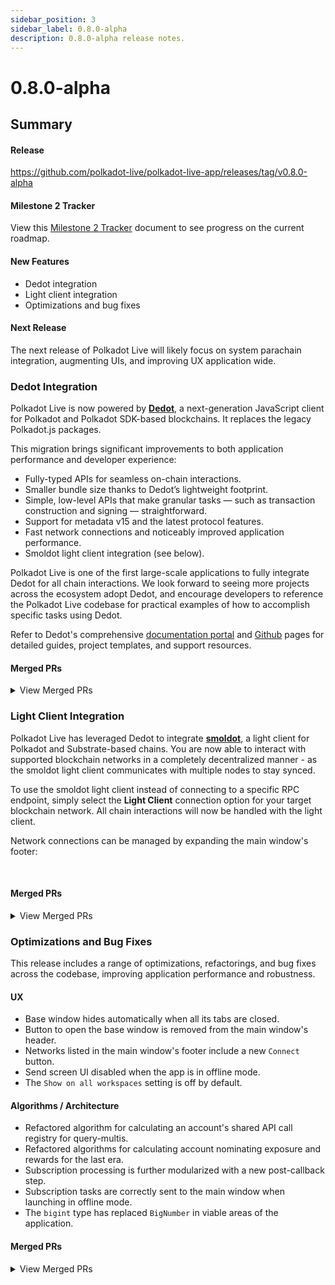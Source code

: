```yaml
---
sidebar_position: 3
sidebar_label: 0.8.0-alpha
description: 0.8.0-alpha release notes.
---
```



# 0.8.0-alpha

## Summary

#### Release

https://github.com/polkadot-live/polkadot-live-app/releases/tag/v0.8.0-alpha

#### Milestone 2 Tracker

View this [Milestone 2 Tracker](https://docs.google.com/spreadsheets/d/1OnDXC8sXcX6DqMHZxLTVo6zQuEkEuZgBTIZHfpDoXLg/edit?usp=sharing) document to see progress on the current roadmap.

#### New Features

- Dedot integration
- Light client integration
- Optimizations and bug fixes

#### Next Release

The next release of Polkadot Live will likely focus on system parachain integration, augmenting UIs, and improving UX application wide.

### Dedot Integration

Polkadot Live is now powered by [**Dedot**](https://docs.dedot.dev/), a next-generation JavaScript client for Polkadot and Polkadot SDK-based blockchains. It replaces the legacy Polkadot.js packages.

This migration brings significant improvements to both application performance and developer experience:
- Fully-typed APIs for seamless on-chain interactions.
- Smaller bundle size thanks to Dedot’s lightweight footprint.
- Simple, low-level APIs that make granular tasks — such as transaction construction and signing — straightforward.
- Support for metadata v15 and the latest protocol features.
- Fast network connections and noticeably improved application performance.
- Smoldot light client integration (see below).

Polkadot Live is one of the first large-scale applications to fully integrate Dedot for all chain interactions.
We look forward to seeing more projects across the ecosystem adopt Dedot, and encourage developers to reference the Polkadot Live codebase for practical examples of how to accomplish specific tasks using Dedot.

Refer to Dedot's comprehensive [documentation portal](https://docs.dedot.dev/) and [Github](https://github.com/dedotdev/dedot) pages for detailed guides, project templates, and support resources.

#### Merged PRs

<details>
  <summary>View Merged PRs</summary>
    - [feat: dedot integration (#954)](https://github.com/polkadot-live/polkadot-live-app/pull/954)
      - [feat: dedot api model + controller (#953)](https://github.com/polkadot-live/polkadot-live-app/pull/953)
      - [feat: dedot chain connections footer ui (#955)](https://github.com/polkadot-live/polkadot-live-app/pull/955)
      - [chore: open gov dedot migration (#956)](https://github.com/polkadot-live/polkadot-live-app/pull/956)
      - [chore: dedot extrinsics migration (#957)](https://github.com/polkadot-live/polkadot-live-app/pull/957)
      - [chore: dedot subscriptions migration (#958)](https://github.com/polkadot-live/polkadot-live-app/pull/958)
      - [chore: remove polkadot js packages (#959)](https://github.com/polkadot-live/polkadot-live-app/pull/959)
      - [fix: debugging iteration (#960)](https://github.com/polkadot-live/polkadot-live-app/pull/960)
    - [chore: readme attributions (#963)](https://github.com/polkadot-live/polkadot-live-app/pull/963)
</details>

### Light Client Integration

Polkadot Live has leveraged Dedot to integrate [**smoldot**](https://github.com/smol-dot/smoldot), a light client for Polkadot and Substrate-based chains. You are now able to interact with supported blockchain networks in a completely decentralized manner - as the smoldot light client communicates with multiple nodes to stay synced.

To use the smoldot light client instead of connecting to a specific RPC endpoint, simply select the **Light Client** connection option for your target blockchain network. All chain interactions will now be handled with the light client.

Network connections can be managed by expanding the main window's footer:

<div style={{ display: 'flex', gap: '1rem', justifyContent: 'center'}}>
  <Img url="/img/releases/0-8-0-alpha/light-client-01.jpg" maxHeight="400px" />
  <Img url="/img/releases/0-8-0-alpha/light-client-02.jpg" maxHeight="400px" />
</div>

#### Merged PRs

<details>
  <summary>View Merged PRs</summary>
    - [feat: light client integration (#961)](https://github.com/polkadot-live/polkadot-live-app/pull/961)
</details>

### Optimizations and Bug Fixes

This release includes a range of optimizations, refactorings, and bug fixes across the codebase, improving application performance and robustness.

#### UX

  - Base window hides automatically when all its tabs are closed.
  - Button to open the base window is removed from the main window's header. 
  - Networks listed in the main window's footer include a new `Connect` button.
  - Send screen UI disabled when the app is in offline mode.
  - The `Show on all workspaces` setting is off by default.

#### Algorithms / Architecture

  - Refactored algorithm for calculating an account's shared API call registry for query-multis.
  - Refactored algorithms for calculating account nominating exposure and rewards for the last era.
  - Subscription processing is further modularized with a new post-callback step.
  - Subscription tasks are correctly sent to the main window when launching in offline mode.
  - The `bigint` type has replaced `BigNumber` in viable areas of the application.

#### Merged PRs

<details>
  <summary>View Merged PRs</summary>
    - [chore: polkadot api client improvements (#931)](https://github.com/polkadot-live/polkadot-live-app/pull/931)
      - [chore: bootstrapping cleanups (#930)](https://github.com/polkadot-live/polkadot-live-app/pull/930)
      - [fix: api connections state (#932)](https://github.com/polkadot-live/polkadot-live-app/pull/932)
      - [fix: bootstrapping state (#933)](https://github.com/polkadot-live/polkadot-live-app/pull/933)
      - [fix: referenda pagination ellipsis (#934)](https://github.com/polkadot-live/polkadot-live-app/pull/934)
      - [feat: disconnect chain api (#935)](https://github.com/polkadot-live/polkadot-live-app/pull/935)
      - [feat: api disconnect button tooltips (#946)](https://github.com/polkadot-live/polkadot-live-app/pull/946)
      - [feat: api timeouts and cleanup (#947)](https://github.com/polkadot-live/polkadot-live-app/pull/947)
    - [chore: utils restructuring (#949)](https://github.com/polkadot-live/polkadot-live-app/pull/949)
    - [chore: w3ux bigint migration (#950)](https://github.com/polkadot-live/polkadot-live-app/pull/950)
    - [feat: ui edge cases (#951)](https://github.com/polkadot-live/polkadot-live-app/pull/951)
    - [feat: send screen offline mode (#952)](https://github.com/polkadot-live/polkadot-live-app/pull/952)
    - [fix: batched task query building (#962)](https://github.com/polkadot-live/polkadot-live-app/pull/962)
    - [chore: base window hide behavior (#964)](https://github.com/polkadot-live/polkadot-live-app/pull/964)
    - [chore: tweak default settings (#965)](https://github.com/polkadot-live/polkadot-live-app/pull/965)
    - [fix: westend balances (#970)](https://github.com/polkadot-live/polkadot-live-app/pull/970)
</details>
